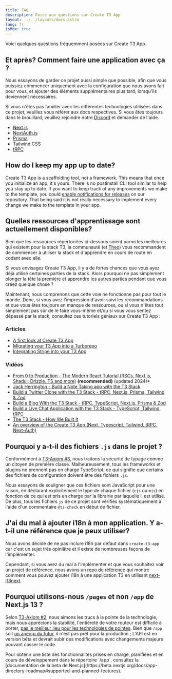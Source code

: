```yaml
---
title: FAQ
description: Foire aux questions sur Create T3 App
layout: ../../layouts/docs.astro
lang: fr
isMdx: true
---
```



Voici quelques questions fréquemment posées sur Create T3 App.

## Et après? Comment faire une application avec ça ?

Nous essayons de garder ce projet aussi simple que possible, afin que vous puissiez commencer uniquement avec la configuration que nous avons fait pour vous, et ajouter des éléments supplémentaires plus tard, lorsqu'ils deviennent nécessaires.

Si vous n'êtes pas familier avec les différentes technologies utilisées dans ce projet, veuillez vous référer aux docs respectives. Si vous êtes toujours dans le brouillard, veuillez rejoindre notre [Discord](https://t3.gg/discord) et demander de l'aide.

- [Next.js](https://nextjs.org/)
- [NextAuth.js](https://next-auth.js.org)
- [Prisma](https://prisma.io)
- [Tailwind CSS](https://tailwindcss.com)
- [tRPC](https://trpc.io)

## How do I keep my app up to date?

Create T3 App is a scaffolding tool, not a framework. This means that once you initialize an app, it's yours. There is no postinstall CLI tool similar to help you stay up to date. If you want to keep track of any improvements we make to the template, you could [enable notifications for releases](https://docs.github.com/en/account-and-profile/managing-subscriptions-and-notifications-on-github/setting-up-notifications/configuring-notifications#configuring-your-watch-settings-for-an-individual-repository) on our repository. That being said it is not really necessary to implement every change we make to the template in your app.

## Quelles ressources d'apprentissage sont actuellement disponibles?

Bien que les ressources répertoriées ci-dessous soient parmi les meilleures qui existent pour la stack T3, la communauté (et [Theo](https://youtu.be/rzwaaWH0ksk?t=1436)) vous recommandent de commencer à utiliser la stack et d'apprendre en cours de route en codant avec elle.

Si vous envisagez Create T3 App, il y a de fortes chances que vous ayez déjà utilisé certaines parties de la stack. Alors pourquoi ne pas simplement plonger la tête la première et apprendre les autres parties pendant que vous créez quelque chose ?

Maintenant, nous comprenons que cette voie ne fonctionne pas pour tout le monde. Donc, si vous avez l'impression d'avoir suivi les recommandations et que vous êtes toujours en manque de ressources, ou si vous n'êtes tout simplement pas sûr de le faire vous-même et/ou si vous vous sentez dépassé par la stack, consultez ces tutoriels géniaux sur Create T3 App :

### Articles

- [A first look at Create T3 App](https://dev.to/ajcwebdev/a-first-look-at-create-t3-app-1i8f)
- [Migrating your T3 App into a Turborepo](https://www.jumr.dev/blog/t3-turbo)
- [Integrating Stripe into your T3 App](https://blog.nickramkissoon.com/posts/integrate-stripe-t3)

### Vidéos

- [From 0 to Production - The Modern React Tutorial (RSCs, Next.js, Shadui, Drizzle, TS and more)](https://www.youtube.com/watch?v=d5x0JCZbAJs) **(recommended)** (updated 2024)\*
- [Jack Herrington - Build a Note Taking app with the T3 Stack](https://www.youtube.com/watch?v=J1gzN1SAhyM)
- [Build a Twitter Clone with the T3 Stack - tRPC, Next.js, Prisma, Tailwind & Zod](https://www.youtube.com/watch?v=nzJsYJPCc80)
- [Build a Blog With the T3 Stack - tRPC, TypeScript, Next.js, Prisma & Zod](https://www.youtube.com/watch?v=syEWlxVFUrY)
- [Build a Live Chat Application with the T3 Stack - TypeScript, Tailwind, tRPC](https://www.youtube.com/watch?v=dXRRY37MPuk)
- [The T3 Stack - How We Built It](https://www.youtube.com/watch?v=H-FXwnEjSsI)
- [An overview of the Create T3 App (Next, Typescript, Tailwind, tRPC, Next-Auth)](https://www.youtube.com/watch?v=VJH8dsPtbeU)

## Pourquoi y a-t-il des fichiers `.js` dans le projet ?

Conformément à [T3-Axiom #3](/fr/introduction#la-sécurité-de-typage-nest-pas-facultative), nous traitons la sécurité de typage comme un citoyen de première classe. Malheureusement, tous les frameworks et plugins ne prennent pas en charge TypeScript, ce qui signifie que certains des fichiers de configuration doivent être des fichiers `.js`.

Nous essayons de souligner que ces fichiers sont JavaScript pour une raison, en déclarant explicitement le type de chaque fichier (`cjs` ou `mjs`) en fonction de ce qui est pris en charge par la librairie par laquelle il est utilisé. De plus, tous les fichiers `js` de ce projet sont vérifiés systématiquement à l'aide d'un commentaire `@ts-check` en début de fichier.

## J'ai du mal à ajouter i18n à mon application. Y a-t-il une référence que je peux utiliser?

Nous avons décidé de ne pas inclure i18n par défaut dans `create-t3-app` car c'est un sujet très opiniâtre et il existe de nombreuses façons de l'implémenter.

Cependant, si vous avez du mal à l'implémenter et que vous souhaitez voir un projet de référence, nous avons un [repo de référence](https://github.com/juliusmarminge/t3-i18n) qui montre comment vous pouvez ajouter i18n à une application T3 en utilisant [next-i18next](https://github.com/i18next/next-i18next).

## Pourquoi utilisons-nous `/pages` et non `/app` de Next.js 13 ?

Selon [T3-Axiom #2](/fr/introduction#etre-responsable), nous aimons les trucs à la pointe de la technologie, mais nous apprécions la stabilité, l'entièreté de votre routeur est difficile à porter, [pas le meilleur lieu pour les technologies de pointes](https://youtu.be/mnwUbtieOuI?t=1662). Bien que `/app` soit [un aperçu du futur](https://youtu.be/rnsC-12PVlM?t=818), il n'est pas prêt pour la production ; L'API est en version bêta et devrait subir des modifications avec changements majeurs pouvant casser le code.

<Callout type="info">
  Pour obtenir une liste des fonctionnalités prises en charge, planifiées et en
  cours de développement dans le répertoire `/app`, consultez la [documentation
  de la beta de
  Next.js](https://beta.nextjs.org/docs/app-directory-roadmap#supported-and-planned-features).
</Callout>
